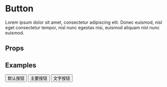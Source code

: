 
<Meta title="Components/Button" component={Button} />

# Button

Lorem ipsum dolor sit amet, consectetur adipiscing elit. Donec euismod, nisl eget consectetur tempor, nisl nunc egestas nisi, euismod aliquam nisl nunc euismod.

## Props

<Props of={Button} />

## Examples

<Preview>
  <Story name="Default">
    <Button>默认按钮</Button>
    <Button type="primary">主要按钮</Button>
    <Button type="text">文字按钮</Button>
  </Story>
</Preview>
